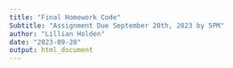 ```yaml
---
title: "Final Homework Code"
Subtitle: "Assignment Due September 20th, 2023 by 5PM"
author: "Lillian Holden"
date: "2023-09-20"
output: html_document
---
```


